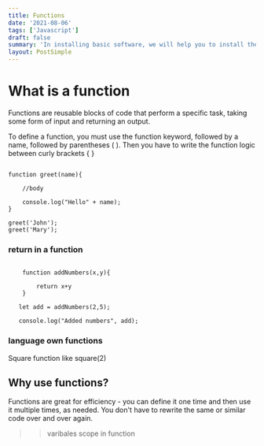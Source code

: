 ```yaml
---
title: Functions
date: '2021-08-06'
tags: ['Javascript']
draft: false
summary: 'In installing basic software, we will help you to install the bare minimum softwares that you need to get started in the field of web development.'
layout: PostSimple
---
```


# What is a function

Functions are reusable blocks of code that perform a specific task, taking some form of input and returning an output.

To define a function, you must use the function keyword, followed by a name, followed by parentheses ( ). Then you have to write the function logic between curly brackets { }

```JS

function greet(name){

    //body

    console.log("Hello" + name);
}

greet('John');
greet('Mary');

```

### return in a function

```JS

    function addNumbers(x,y){

        return x+y
    }

   let add = addNumbers(2,5);

   console.log("Added numbers", add);

```

### language own functions

Square function like square(2)

## Why use functions?

Functions are great for efficiency - you can define it one time and then use it multiple times, as needed. You don't have to rewrite the same or similar code over and over again.

> > varibales scope in function
